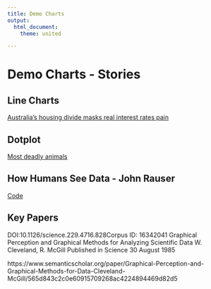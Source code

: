 --- 
title: Demo Charts
output: 
  html_document:
    theme: united

---

# Demo Charts - Stories


## Line Charts

[Australia’s housing divide masks real interest rates pain](https://www.abc.net.au/news/2023-09-06/housing-stress-interest-rates-pain/102587860)


## Dotplot

[Most deadly animals](https://www.gatesnotes.com/Most-Deadly-Animal-Mosquito-Week-2016)

## How Humans See Data - John Rauser

[Code](https://rpubs.com/jrauser/hhsd_notes)

## Key Papers

DOI:10.1126/science.229.4716.828Corpus ID: 16342041
Graphical Perception and Graphical Methods for Analyzing Scientific Data
W. Cleveland, R. McGill
Published in Science 30 August 1985
    
https://www.semanticscholar.org/paper/Graphical-Perception-and-Graphical-Methods-for-Data-Cleveland-McGill/565d843c2c0e60915709268ac4224894469d82d5
